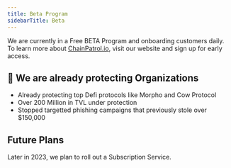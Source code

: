 ```yaml
---
title: Beta Program
sidebarTitle: Beta
---
```


We are currently in a Free BETA Program and onboarding customers daily.
To learn more about [ChainPatrol.io](http://ChainPatrol.io), visit our website and
sign up for early access.

## 🤝 We are already protecting Organizations

- Already protecting top Defi protocols like Morpho and Cow Protocol
- Over 200 Million in TVL under protection
- Stopped targetted phishing campaigns that previously stole over $150,000

## Future Plans

Later in 2023, we plan to roll out a Subscription Service.
